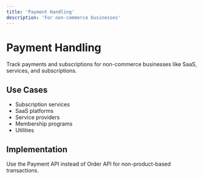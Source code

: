 ```yaml
---
title: 'Payment Handling'
description: 'For non-commerce businesses'
---
```


# Payment Handling

Track payments and subscriptions for non-commerce businesses like SaaS, services, and subscriptions.

## Use Cases

- Subscription services
- SaaS platforms
- Service providers
- Membership programs
- Utilities

## Implementation

Use the Payment API instead of Order API for non-product-based transactions.


